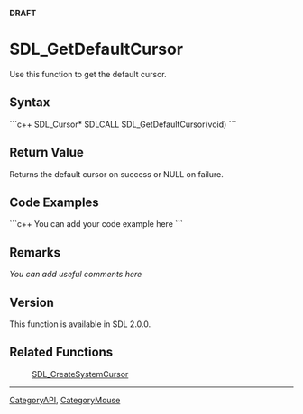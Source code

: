 <!-- pragma section-numbers off -->
<!-- pragma camelcase off -->
'''DRAFT'''


<!-- #*^*^*^*^*See http://wiki.libsdl.org/moin.cgi/SGFunctions for details on editing this page*^*^*^*^* -->


= SDL_GetDefaultCursor =
Use this function to get the default cursor.




== Syntax ==
```c++
SDL_Cursor* SDLCALL SDL_GetDefaultCursor(void)
```


== Return Value ==
Returns the default cursor on success or NULL on failure.


== Code Examples ==
```c++
You can add your code example here
```

<!-- #Leave this section as-is unless you have a code example to put in.  In that case, replace You can add your code example here with your code example following the Style Guide instructions.  Leave the rest of the markup alone and delete this comment. -->


== Remarks ==
''You can add useful comments here''

<!-- #Leave this section as-is unless you have a remark to put in.  In that case, replace ''You can add useful comments here'' with your remark(s) following the Style Guide instructions.  Leave the rest of the markup alone and delete this comment. -->

== Version ==
This function is available in SDL 2.0.0.

== Related Functions ==
:[[SDL_CreateSystemCursor]]

----
[[CategoryAPI]], [[CategoryMouse]]
<!-- #See the Style Guide for instructions on editing the footer. -->
